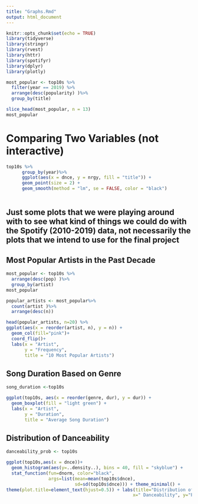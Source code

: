 ```yaml
---
title: "Graphs.Rmd"
output: html_document
---
```


```r
knitr::opts_chunk$set(echo = TRUE)
library(tidyverse)
library(stringr)
library(rvest)
library(httr)
library(spotifyr)
library(dplyr)
library(plotly)
```


```r
most_popular <- top10s %>%
  filter(year == 2019) %>%
  arrange(desc(popularity) )%>%
  group_by(title)

slice_head(most_popular, n = 13)
most_popular
```

# Comparing Two Variables (not interactive)
```r
top10s %>%
      group_by(year)%>%
      ggplot(aes(x = dnce, y = nrgy, fill = "title")) +
      geom_point(size = 2) +
      geom_smooth(method = "lm", se = FALSE, color = "black") 
  
```



## Just some plots that we were playing around with to see what kind of things we could do with the Spotify (2010-2019) data, not necessarily the plots that we intend to use for the final project


## Most Popular Artists in the Past Decade
```r
most_popular <- top10s %>%
  arrange(desc(pop) )%>%
  group_by(artist)
most_popular

popular_artists <- most_popular%>%
  count(artist )%>%
  arrange(desc(n))

head(popular_artists, n=20) %>%
ggplot(aes(x = reorder(artist, n), y = n)) +
  geom_col(fill="pink")+
  coord_flip()+
  labs(x = "Artist",
       y = "Frequency",
       title = "10 Most Popular Artists")
```


## Song Duration Based on Genre
```r
song_duration <-top10s

ggplot(top10s, aes(x = reorder(genre, dur), y = dur)) +
  geom_boxplot(fill = "light green") +
  labs(x = "Artist",
       y = "Duration",
       title = "Average Song Duration")
```


## Distribution of Danceability
```r
danceability_prob <- top10s

ggplot(top10s,aes(x = dnce))+
  geom_histogram(aes(y=..density..), bins = 40, fill = "skyblue") +
  stat_function(fun=dnorm, color="black",
                args=list(mean=mean(top10s$dnce), 
                          sd=sd(top10s$dnce))) + theme_minimal() + 
theme(plot.title=element_text(hjust=0.5)) + labs(title="Distribution of Danceability", 
                                                x=" Danceability", y="Probability")
```

